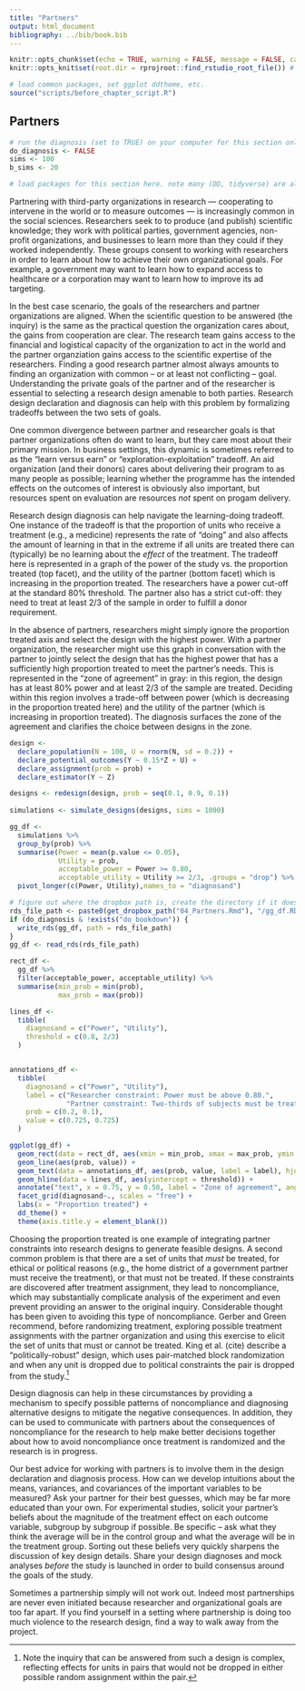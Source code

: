 ```yaml
---
title: "Partners"
output: html_document
bibliography: ../bib/book.bib 
---
```


<!-- note do_bookdown is set in index.rmd, so we know if you're running just this .Rmd or compiling the book-->
```r
knitr::opts_chunk$set(echo = TRUE, warning = FALSE, message = FALSE, cache = FALSE)
knitr::opts_knit$set(root.dir = rprojroot::find_rstudio_root_file()) # files are all relative to RStudio project home
```

```r
# load common packages, set ggplot ddtheme, etc.
source("scripts/before_chapter_script.R")
```

<!-- start post here, do not edit above -->

## Partners

<!-- make sure to rename the section title below -->

```r
# run the diagnosis (set to TRUE) on your computer for this section only before pushing to Github. no diagnosis will ever take place on github.
do_diagnosis <- FALSE
sims <- 100
b_sims <- 20
```

```r
# load packages for this section here. note many (DD, tidyverse) are already available, see scripts/package-list.R
```

Partnering with third-party organizations in research --- cooperating to intervene in the world or to measure outcomes --- is increasingly common in the social sciences. Researchers seek to to produce (and publish) scientific knowledge; they work with political parties, government agencies, non-profit organizations, and businesses to learn more than they could if they worked independently. These groups consent to working with researchers in order to learn about how to achieve their own organizational goals. For example, a government may want to learn how to expand access to healthcare or a corporation may want to learn how to improve its ad targeting. 

In the best case scenario, the goals of the researchers and partner organizations are aligned. When the scientific question to be answered (the inquiry) is the same as the practical question the organization cares about, the gains from cooperation are clear. The research team gains access to the financial and logistical capacity of the organization to act in the world and the partner organziation gains access to the scientific expertise of the researchers. Finding a good research partner almost always amounts to finding an organization with common -- or at least not conflicting -- goal. Understanding the private goals of the partner and of the researcher is essential to selecting a research design amenable to both parties. Research design declaration and diagnosis can help with this problem by formalizing tradeoffs between the two sets of goals.

One common divergence between partner and researcher goals is that partner organizations often do want to learn, but they care most about their primary mission. In business settings, this dynamic is sometimes referred to as the "learn versus earn" or "exploration-exploitation" tradeoff. An aid organization (and their donors) cares about delivering their program to as many people as possible; learning whether the programme has the intended effects on the outcomes of interest is obviously also important, but resources spent on evaluation are resources *not* spent on progam delivery.

Research design diagnosis can help navigate the learning-doing tradeoff. One instance of the tradeoff is that the proportion of units who receive a treatment (e.g., a medicine) represents the rate of "doing" and also affects the amount of learning in that in the extreme if all units are treated there can (typically) be no learning about the *effect* of the treatment. The tradeoff here is represented in a graph of the power of the study vs. the proportion treated (top facet), and the utility of the partner (bottom facet) which is increasing in the proportion treated. The researchers have a power cut-off at the standard 80% threshold. The partner also has a strict cut-off: they need to treat at least 2/3 of the sample in order to fulfill a donor requirement. 

In the absence of partners, researchers might simply ignore the proportion treated axis and select the design with the highest power. With a partner organization, the researcher might use this graph in conversation with the partner to jointly select the design that has the highest power that has a sufficiently high proportion treated to meet the partner's needs. This is represented in the "zone of agreement" in gray: in this region, the design has at least 80% power and at least 2/3 of the sample are treated. Deciding within this region involves a trade-off between power (which is decreasing in the proportion treated here) and the utility of the partner (which is increasing in proportion treated). The diagnosis surfaces the zone of the agreement and clarifies the choice between designs in the zone.

```r
design <- 
  declare_population(N = 100, U = rnorm(N, sd = 0.2)) +
  declare_potential_outcomes(Y ~ 0.15*Z + U) +
  declare_assignment(prob = prob) +
  declare_estimator(Y ~ Z)

designs <- redesign(design, prob = seq(0.1, 0.9, 0.1))
  
simulations <- simulate_designs(designs, sims = 1000)

gg_df <-
  simulations %>%
  group_by(prob) %>% 
  summarise(Power = mean(p.value <= 0.05),
            Utility = prob,
            acceptable_power = Power >= 0.80,
            acceptable_utility = Utility >= 2/3, .groups = "drop") %>% 
  pivot_longer(c(Power, Utility),names_to = "diagnosand")
```

```r
# figure out where the dropbox path is, create the directory if it doesn't exist, and name the RDS file
rds_file_path <- paste0(get_dropbox_path("04_Partners.Rmd"), "/gg_df.RDS")
if (do_diagnosis & !exists("do_bookdown")) {
  write_rds(gg_df, path = rds_file_path)
}
gg_df <- read_rds(rds_file_path)
```

```r
rect_df <- 
  gg_df %>%
  filter(acceptable_power, acceptable_utility) %>%
  summarise(min_prob = min(prob),
            max_prob = max(prob))

lines_df <-
  tibble(
    diagnosand = c("Power", "Utility"),
    threshold = c(0.8, 2/3)
  )


annotations_df <-
  tibble(
    diagnosand = c("Power", "Utility"),
    label = c("Researcher constraint: Power must be above 0.80.",
              "Partner constraint: Two-thirds of subjects must be treated."),
    prob = c(0.2, 0.1),
    value = c(0.725, 0.725)
  )

ggplot(gg_df) +
  geom_rect(data = rect_df, aes(xmin = min_prob, xmax = max_prob, ymin = 0, ymax = 1), alpha = 0.1) +
  geom_line(aes(prob, value)) +
  geom_text(data = annotations_df, aes(prob, value, label = label), hjust = 0) + 
  geom_hline(data = lines_df, aes(yintercept = threshold)) +
  annotate("text", x = 0.75, y = 0.50, label = "Zone of agreement", angle = 270, hjust = 0) + 
  facet_grid(diagnosand~., scales = "free") +
  labs(x = "Proportion treated") +
  dd_theme() + 
  theme(axis.title.y = element_blank())
```

Choosing the proportion treated is one example of integrating partner constraints into research designs to generate feasible designs. A second common problem is that there are a set of units that *must* be treated, for ethical or political reasons (e.g., the home district of a government partner must receive the treatment), or that must not be treated. If these constraints are discovered after treatment assignment, they lead to noncompliance, which may substantially complicate analysis of the experiment and even prevent providing an answer to the original inquiry. Considerable thought has been given to avoiding this type of noncompliance. Gerber and Green recommend, before randomizing treatment, exploring possible treatment assignments with the partner organization and using this exercise to elicit the set of units that must or cannot be treated. King et al. (cite) describe a "politically-robust" design, which uses pair-matched block randomization and when any unit is dropped due to political constraints the pair is dropped from the study.^[Note the inquiry that can be answered from such a design is complex, reflecting effects for units in pairs that would not be dropped in either possible random assignment within the pair.] 

Design diagnosis can help in these circumstances by providing a mechanism to specify possible patterns of noncompliance and diagnosing alternative designs to mitigate the negative consequences. In addition, they can be used to communicate with partners about the consequences of noncompliance for the research to help make better decisions together about how to avoid noncompliance once treatment is randomized and the research is in progress.

Our best advice for working with partners is to involve them in the design declaration and diagnosis process. How can we develop intuitions about the means, variances, and covariances of the important variables to be measured? Ask your partner for their best guesses, which may be far more educated than your own. For experimental studies, solicit your partner's beliefs about the magnitude of the treatment effect on each outcome variable, subgroup by subgroup if possible. Be specific -- ask what they think the average will be in the control group and what the average will be in the treatment group. Sorting out these beliefs very quickly sharpens the discussion of key design details. Share your design diagnoses and mock analyses *before* the study is launched in order to build consensus around the goals of the study.

Sometimes a partnership simply will not work out. Indeed most partnerships are never even initiated because researcher and organizational goals are too far apart. If you find yourself in a setting where partnership is doing too much violence to the research design, find a way to walk away from the project. 


<!-- ### Scattered thoughts -->

<!-- - Partnerships and ethics should be in here -->
<!-- - Research for Impact (@levine_2020) -->
<!-- - When to walk away -->
<!-- - Advice: there's usually a boss that gives you the green light, then staff people who actually help you. Our advice is to ensure that at least some meetings are with both the boss and the staff people so that the staff people know that the boss cares about the project and are therefore motivated to help you. A crucial person at the partner organization is the person who knows where the data are and how you can access them. Many people at partner organizations do not have this power, but you must be frequent touch.  -->
<!-- - In some cases, some member of the research staff can actually embed wiht the partner organization to ensure all the good things. -->
<!-- - Involve partners in PAP writing. -->
<!-- - when should partners be coauthors on the paper? -->




